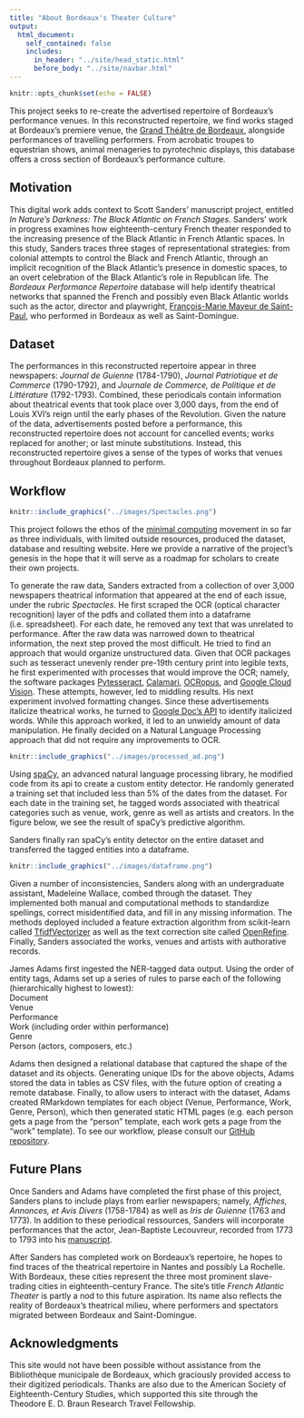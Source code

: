```yaml
---
title: "About Bordeaux's Theater Culture"
output:
  html_document:
    self_contained: false
    includes:
      in_header: "../site/head_static.html"
      before_body: "../site/navbar.html"
---
```


```r
knitr::opts_chunk$set(echo = FALSE)
```

This project seeks to re-create the advertised repertoire of Bordeaux's performance venues. In this reconstructed repertoire, we find works staged at Bordeaux's premiere venue, the [Grand Théâtre de Bordeaux](https://www.opera-bordeaux.com/en/visite-grand-theatre), alongside performances of travelling performers. From acrobatic troupes to equestrian shows, animal menageries to pyrotechnic displays, this database offers a cross section of Bordeaux's performance culture.<br>

## Motivation

This digital work adds context to Scott Sanders' manuscript project, entitled *In Nature's Darkness: The Black Atlantic on French Stages*. Sanders' work in progress examines how eighteenth-century French theater responded to the increasing presence of the Black Atlantic in French Atlantic spaces. In this study, Sanders traces three stages of representational strategies: from colonial attempts to control the Black and French Atlantic, through an implicit recognition of the Black Atlantic’s presence in domestic spaces, to an overt celebration of the Black Atlantic’s role in Republican life. The *Bordeaux Performance Repertoire* database will help identify theatrical networks that spanned the French and possibly even Black Atlantic worlds such as the actor, director and playwright, [François-Marie Mayeur de Saint-Paul](http://frenchatlantictheater.host.dartmouth.edu/person/463.html), who performed in Bordeaux as well as Saint-Domingue.<br>

## Dataset

The performances in this reconstructed repertoire appear in three newspapers: *Journal de Guienne* (1784-1790), *Journal Patriotique et de Commerce* (1790-1792), and *Journale de Commerce, de Politique et de Littérature* (1792-1793). Combined, these periodicals contain information about theatrical events that took place over 3,000 days, from the end of Louis XVI's reign until the early phases of the Revolution. Given the nature of the data, advertisements posted before a performance, this reconstructed repertoire does not account for cancelled events; works replaced for another; or last minute substitutions. Instead, this reconstructed repertoire gives a sense of the types of works that venues throughout Bordeaux planned to perform.

## Workflow

```r
knitr::include_graphics("../images/Spectacles.png")
```

This project follows the ethos of the [minimal computing](https://go-dh.github.io/mincomp/about/) movement in so far as three individuals, with limited outside resources, produced the dataset, database and resulting website. Here we provide a narrative of the project's genesis in the hope that it will serve as a roadmap for scholars to create their own projects.<br>

To generate the raw data, Sanders extracted from a collection of over 3,000 newspapers theatrical information that appeared at the end of each issue, under the rubric *Spectacles*. He first scraped the OCR (optical character recognition) layer of the pdfs and collated them into a dataframe (i.e. spreadsheet). For each date, he  removed any text that was unrelated to performance. After the raw data was narrowed down to theatrical information, the next step proved the most difficult. He tried to find an approach that would organize unstructured data. Given that OCR packages such as tesseract unevenly render pre-19th century print into legible texts, he first experimented with processes that would improve the OCR; namely, the software packages [Pytesseract](https://pypi.org/project/pytesseract/), [Calamari](https://pypi.org/project/calamari-ocr/), [OCRopus](https://github.com/ocropus/ocropy), and [Google Cloud Vision](https://cloud.google.com/vision/docs/pdf). These attempts, however, led to middling results. His next experiment involved formatting changes. Since these advertisements italicize theatrical works, he  turned to [Google Doc's API](https://developers.google.com/docs/api/samples/output-json) to identify italicized words. While this approach worked, it led to an unwieldy amount of data manipulation. He finally decided on a Natural Language Processing approach that did not require any improvements to OCR.<br>
```r
knitr::include_graphics("../images/processed_ad.png")
```

Using [spaCy](https://spacy.io/usage/training), an advanced natural language processing library, he modified code from its api to create a custom entity detector. He randomly generated a training set that included less than 5% of the dates from the dataset. For each date in the training set, he tagged words associated with theatrical categories such as venue, work, genre as well as artists and creators. In the figure below, we see the result of spaCy's predictive algorithm.<br>

Sanders finally ran spaCy's entity detector on the entire dataset and transferred the tagged entities into a dataframe.<br>

```r
knitr::include_graphics("../images/dataframe.png")
```

Given a number of inconsistencies, Sanders along with an undergraduate assistant, Madeleine Wallace, combed through the dataset. They implemented both manual and computational methods to standardize spellings, correct misidentified data, and fill in any missing information. The methods deployed included a feature extraction algorithm from scikit-learn called [TfidfVectorizer](https://scikit-learn.org/stable/modules/generated/sklearn.feature_extraction.text.TfidfVectorizer.html) as well as the text correction site called [OpenRefine](https://openrefine.org/). Finally, Sanders associated the works, venues and artists with authorative records.<br>

James Adams first ingested the NER-tagged data output.
Using the order of entity tags, Adams set up a series of rules to parse each of the following (hierarchically highest to lowest):<br>
Document<br>
Venue<br>
Performance<br>
Work (including order within performance)<br>
Genre<br>
Person (actors, composers, etc.)<br>

Adams then designed a relational database that captured the shape of the dataset and its objects. Generating unique IDs for the above objects, Adams stored the data in tables as CSV files, with the future option of creating a remote database. Finally, to allow users to interact with the dataset, Adams created RMarkdown templates for each object (Venue, Performance, Work, Genre, Person), which then generated static HTML pages (e.g. each person gets a page from the “person” template, each work gets a page from the “work” template). To see our workflow, please consult our [GitHub repository](https://github.com/jladams/french-atlantic-theater).<br>

## Future Plans

Once Sanders and Adams have completed the first phase of this project, Sanders plans to include plays from earlier newspapers; namely, *Affiches, Annonces, et Avis Divers* (1758-1784) as well as *Iris de Guienne* (1763 and 1773). In addition to these periodical ressources, Sanders will incorporate performances that the actor, Jean-Baptiste Lecouvreur, recorded from 1773 to 1793 into his [manuscript](https://selene.bordeaux.fr/notice?id=BordeauxS_330636101_MS1015).<br>

After Sanders has completed work on Bordeaux's repertoire, he hopes to find traces of the theatrical repertoire in Nantes and possibly La Rochelle. With Bordeaux, these cities represent the three most prominent slave-trading cities in eighteenth-century France. The site's title *French Atlantic Theater* is partly a nod to this future aspiration. Its name also reflects the reality of Bordeaux's theatrical milieu, where performers and spectators migrated between Bordeaux and Saint-Domingue.<br>

## Acknowledgments

This site would not have been possible without assistance from the Bibliothèque municipale de Bordeaux, which graciously provided access to their digitized periodicals. Thanks are also due to the American Society of Eighteenth-Century Studies, which supported this site through the Theodore E. D. Braun Research Travel Fellowship.<br>
